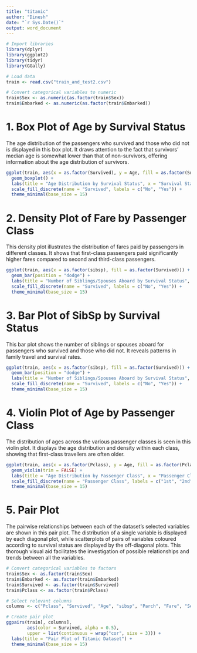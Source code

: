 ---
title: "titanic"
author: "Dinesh"
date: "`r Sys.Date()`"
output: word_document
---

```{r}
# Import libraries
library(dplyr)
library(ggplot2)
library(tidyr)
library(GGally)

# Load data
train <- read.csv("train_and_test2.csv")

# Convert categorical variables to numeric
train$Sex <- as.numeric(as.factor(train$Sex))
train$Embarked <- as.numeric(as.factor(train$Embarked))
```


# 1. Box Plot of Age by Survival Status

The age distribution of the passengers who survived and those who did not is displayed in this box plot. It draws attention to the fact that survivors' median age is somewhat lower than that of non-survivors, offering information about the age distribution of survivors.

```{r}

ggplot(train, aes(x = as.factor(Survived), y = Age, fill = as.factor(Survived))) +
  geom_boxplot() +
  labs(title = "Age Distribution by Survival Status", x = "Survival Status", y = "Age") +
  scale_fill_discrete(name = "Survived", labels = c("No", "Yes")) +
  theme_minimal(base_size = 15)
```

# 2. Density Plot of Fare by Passenger Class

This density plot illustrates the distribution of fares paid by passengers in different classes. It shows that first-class passengers paid significantly higher fares compared to second and third-class passengers.

```{r}
ggplot(train, aes(x = as.factor(sibsp), fill = as.factor(Survived))) +
  geom_bar(position = "dodge") +
  labs(title = "Number of Siblings/Spouses Aboard by Survival Status", x = "Number of Siblings/Spouses Aboard", y = "Count") +
  scale_fill_discrete(name = "Survived", labels = c("No", "Yes")) +
  theme_minimal(base_size = 15)
```

# 3. Bar Plot of SibSp by Survival Status

This bar plot shows the number of siblings or spouses aboard for passengers who survived and those who did not. It reveals patterns in family travel and survival rates.


```{r}
ggplot(train, aes(x = as.factor(sibsp), fill = as.factor(Survived))) +
  geom_bar(position = "dodge") +
  labs(title = "Number of Siblings/Spouses Aboard by Survival Status", x = "Number of Siblings/Spouses Aboard", y = "Count") +
  scale_fill_discrete(name = "Survived", labels = c("No", "Yes")) +
  theme_minimal(base_size = 15)
```

# 4. Violin Plot of Age by Passenger Class

The distribution of ages across the various passenger classes is seen in this violin plot. It displays the age distribution and density within each class, showing that first-class travellers are often older.

```{r}
ggplot(train, aes(x = as.factor(Pclass), y = Age, fill = as.factor(Pclass))) +
  geom_violin(trim = FALSE) +
  labs(title = "Age Distribution by Passenger Class", x = "Passenger Class", y = "Age") +
  scale_fill_discrete(name = "Passenger Class", labels = c("1st", "2nd", "3rd")) +
  theme_minimal(base_size = 15)

```



# 5. Pair Plot

The pairwise relationships between each of the dataset's selected variables are shown in this pair plot. The distribution of a single variable is displayed by each diagonal plot, while scatterplots of pairs of variables coloured according to survival status are displayed by the off-diagonal plots. This thorough visual aid facilitates the investigation of possible relationships and trends between all the variables.

```{r}
# Convert categorical variables to factors
train$Sex <- as.factor(train$Sex)
train$Embarked <- as.factor(train$Embarked)
train$Survived <- as.factor(train$Survived)
train$Pclass <- as.factor(train$Pclass)

# Select relevant columns
columns <- c("Pclass", "Survived", "Age", "sibsp", "Parch", "Fare", "Sex", "Embarked")

# Create pair plot
ggpairs(train[, columns], 
        aes(color = Survived, alpha = 0.5), 
        upper = list(continuous = wrap("cor", size = 3))) +
  labs(title = "Pair Plot of Titanic Dataset") +
  theme_minimal(base_size = 15)
```







